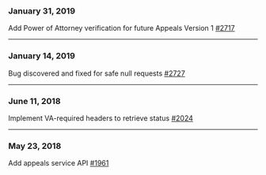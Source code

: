 ### January 31, 2019
Add Power of Attorney verification for future Appeals Version 1 [#2717](https://github.com/department-of-veterans-affairs/vets-api/pull/2717)

---

### January 14, 2019
Bug discovered and fixed for safe null requests [#2727](https://github.com/department-of-veterans-affairs/vets-api/pull/2727)

---

### June 11, 2018
Implement VA-required headers to retrieve status [#2024](https://github.com/department-of-veterans-affairs/vets-api/pull/2024)

---

### May 23, 2018
Add appeals service API [#1961](https://github.com/department-of-veterans-affairs/vets-api/pull/1961)
